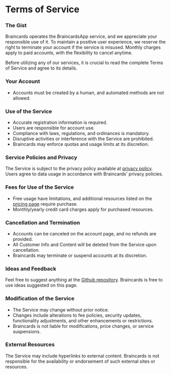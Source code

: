 # Terms of Service

### The Gist

Braincards operates the BraincardsApp service, and we appreciate your responsible use of it. To maintain a positive user experience, we reserve the right to terminate your account if the service is misused. Monthly charges apply to paid accounts, with the flexibility to cancel anytime.

Before utilizing any of our services, it is crucial to read the complete Terms of Service and agree to its details.

### Your Account

-   Accounts must be created by a human, and automated methods are not allowed.

### Use of the Service

-   Accurate registration information is required.
-   Users are responsible for account use.
-   Compliance with laws, regulations, and ordinances is mandatory.
-   Disruptive activities or interference with the Service are prohibited.
-   Braincards may enforce quotas and usage limits at its discretion.

### Service Policies and Privacy

The Service is subject to the privacy policy available at [privacy policy](/privacy-policy). Users agree to data usage in accordance with Braincards' privacy policies.

### Fees for Use of the Service

-   Free usage have limitations, and additional resources listed on the [pricing page](/#pricing) require purchase.
-   Monthly/yearly credit card charges apply for purchased resources.

### Cancellation and Termination

-   Accounts can be canceled on the account page, and no refunds are provided.
-   All Customer Info and Content will be deleted from the Service upon cancellation.
-   Braincards may terminate or suspend accounts at its discretion.

### Ideas and Feedback

Feel free to suggest anything at the [Github repository](https://github.com/risixdzn/braincards/issues). Braincards is free to use ideas suggested on this page.

### Modification of the Service

-   The Service may change without prior notice.
-   Changes include alterations to fee policies, security updates, functionality adjustments, and other enhancements or restrictions.
-   Braincards is not liable for modifications, price changes, or service suspensions.

### External Resources

The Service may include hyperlinks to external content. Braincards is not responsible for the availability or endorsement of such external sites or resources.
